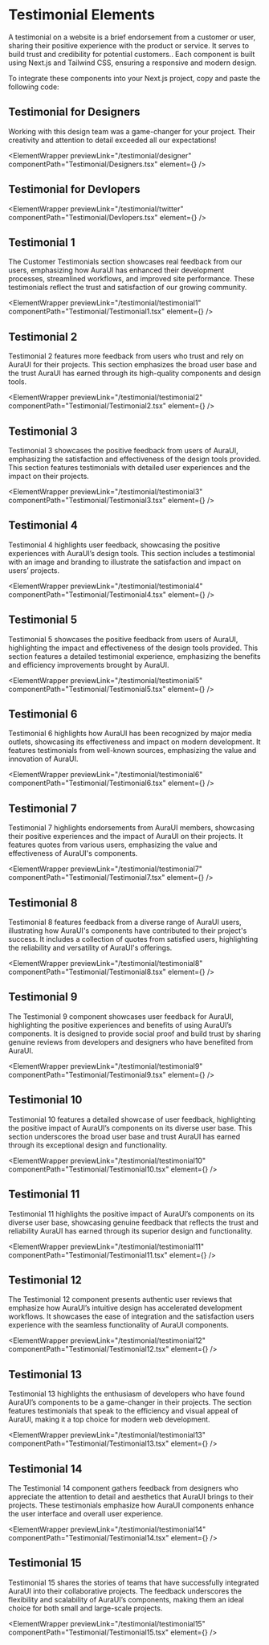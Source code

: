 
# Testimonial Elements

A testimonial on a website is a brief endorsement from a customer or user, sharing their positive experience with the product or service. It serves to build trust and credibility for potential customers.. Each component is built using Next.js and Tailwind CSS, ensuring a responsive and modern design.

To integrate these components into your Next.js project, copy and paste the following code:

## Testimonial for Designers

Working with this design team was a game-changer for your project. Their creativity and attention to detail exceeded all our expectations!

<ElementWrapper
  previewLink="/testimonial/designer"
  componentPath="Testimonial/Designers.tsx"
  element={<Designers />}
/>

## Testimonial for Devlopers

<ElementWrapper
  previewLink="/testimonial/twitter"
  componentPath="Testimonial/Devlopers.tsx"
  element={<Devlopers />}
/>

## Testimonial 1

The Customer Testimonials section showcases real feedback from our users, emphasizing how AuraUI has enhanced their development processes, streamlined workflows, and improved site performance. These testimonials reflect the trust and satisfaction of our growing community.

<ElementWrapper
  previewLink="/testimonial/testimonial1"
  componentPath="Testimonial/Testimonial1.tsx"
  element={<Testimonial1 />}
/>

## Testimonial 2

Testimonial 2 features more feedback from users who trust and rely on AuraUI for their projects. This section emphasizes the broad user base and the trust AuraUI has earned through its high-quality components and design tools.

<ElementWrapper
  previewLink="/testimonial/testimonial2"
  componentPath="Testimonial/Testimonial2.tsx"
  element={<Testimonial2 />}
/>

## Testimonial 3

Testimonial 3 showcases the positive feedback from users of AuraUI, emphasizing the satisfaction and effectiveness of the design tools provided. This section features testimonials with detailed user experiences and the impact on their projects.

<ElementWrapper
  previewLink="/testimonial/testimonial3"
  componentPath="Testimonial/Testimonial3.tsx"
  element={<Testimonial3 />}
/>

## Testimonial 4

Testimonial 4 highlights user feedback, showcasing the positive experiences with AuraUI’s design tools. This section includes a testimonial with an image and branding to illustrate the satisfaction and impact on users’ projects.

<ElementWrapper
  previewLink="/testimonial/testimonial4"
  componentPath="Testimonial/Testimonial4.tsx"
  element={<Testimonial4 />}
/>

## Testimonial 5

Testimonial 5 showcases the positive feedback from users of AuraUI, highlighting the impact and effectiveness of the design tools provided. This section features a detailed testimonial experience, emphasizing the benefits and efficiency improvements brought by AuraUI.

<ElementWrapper
  previewLink="/testimonial/testimonial5"
  componentPath="Testimonial/Testimonial5.tsx"
  element={<Testimonial5 />}
/>

## Testimonial 6

Testimonial 6 highlights how AuraUI has been recognized by major media outlets, showcasing its effectiveness and impact on modern development. It features testimonials from well-known sources, emphasizing the value and innovation of AuraUI.

<ElementWrapper
  previewLink="/testimonial/testimonial6"
  componentPath="Testimonial/Testimonial6.tsx"
  element={<Testimonial6 />}
/>

## Testimonial 7

Testimonial 7 highlights endorsements from AuraUI members, showcasing their positive experiences and the impact of AuraUI on their projects. It features quotes from various users, emphasizing the value and effectiveness of AuraUI's components.

<ElementWrapper
  previewLink="/testimonial/testimonial7"
  componentPath="Testimonial/Testimonial7.tsx"
  element={<Testimonial7 />}
/>

## Testimonial 8

Testimonial 8 features feedback from a diverse range of AuraUI users, illustrating how AuraUI's components have contributed to their project's success. It includes a collection of quotes from satisfied users, highlighting the reliability and versatility of AuraUI's offerings.

<ElementWrapper
  previewLink="/testimonial/testimonial8"
  componentPath="Testimonial/Testimonial8.tsx"
  element={<Testimonial8 />}
/>

## Testimonial 9

The Testimonial 9 component showcases user feedback for AuraUI, highlighting the positive experiences and benefits of using AuraUI’s components. It is designed to provide social proof and build trust by sharing genuine reviews from developers and designers who have benefited from AuraUI.

<ElementWrapper
  previewLink="/testimonial/testimonial9"
  componentPath="Testimonial/Testimonial9.tsx"
  element={<Testimonial9 />}
/>

## Testimonial 10

Testimonial 10 features a detailed showcase of user feedback, highlighting the positive impact of AuraUI’s components on its diverse user base. This section underscores the broad user base and trust AuraUI has earned through its exceptional design and functionality.

<ElementWrapper
  previewLink="/testimonial/testimonial10"
  componentPath="Testimonial/Testimonial10.tsx"
  element={<Testimonial10 />}
/>

## Testimonial 11

Testimonial 11 highlights the positive impact of AuraUI’s components on its diverse user base, showcasing genuine feedback that reflects the trust and reliability AuraUI has earned through its superior design and functionality.

<ElementWrapper
  previewLink="/testimonial/testimonial11"
  componentPath="Testimonial/Testimonial11.tsx"
  element={<Testimonial11 />}
/>

## Testimonial 12

The Testimonial 12 component presents authentic user reviews that emphasize how AuraUI’s intuitive design has accelerated development workflows. It showcases the ease of integration and the satisfaction users experience with the seamless functionality of AuraUI components.

<ElementWrapper
  previewLink="/testimonial/testimonial12"
  componentPath="Testimonial/Testimonial12.tsx"
  element={<Testimonial12 />}
/>

## Testimonial 13

Testimonial 13 highlights the enthusiasm of developers who have found AuraUI’s components to be a game-changer in their projects. The section features testimonials that speak to the efficiency and visual appeal of AuraUI, making it a top choice for modern web development.

<ElementWrapper
  previewLink="/testimonial/testimonial13"
  componentPath="Testimonial/Testimonial13.tsx"
  element={<Testimonial13 />}
/>

## Testimonial 14

The Testimonial 14 component gathers feedback from designers who appreciate the attention to detail and aesthetics that AuraUI brings to their projects. These testimonials emphasize how AuraUI components enhance the user interface and overall user experience.

<ElementWrapper
  previewLink="/testimonial/testimonial14"
  componentPath="Testimonial/Testimonial14.tsx"
  element={<Testimonial14 />}
/>

## Testimonial 15

Testimonial 15 shares the stories of teams that have successfully integrated AuraUI into their collaborative projects. The feedback underscores the flexibility and scalability of AuraUI’s components, making them an ideal choice for both small and large-scale projects.

<ElementWrapper
  previewLink="/testimonial/testimonial15"
  componentPath="Testimonial/Testimonial15.tsx"
  element={<Testimonial15 />}
/>
